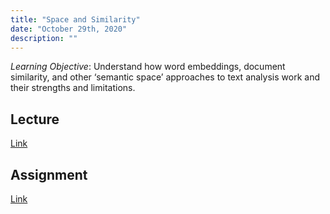 ```yaml
---
title: "Space and Similarity"
date: "October 29th, 2020"
description: ""
---
```


*Learning Objective*: Understand how word embeddings, document similarity, and other ‘semantic space’ approaches to text analysis work and their strengths and limitations.

## Lecture

[Link](lectures/week07.pdf)

## Assignment

[Link](https://rstudio.cloud/)

